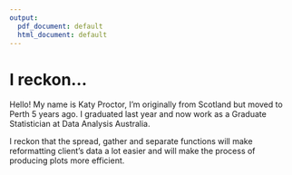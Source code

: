 ```yaml
---
output:
  pdf_document: default
  html_document: default
---
```

# I reckon...

Hello! My name is Katy Proctor, I'm originally from Scotland but moved to Perth 5 years ago. I graduated last year and now work as a Graduate Statistician at Data Analysis Australia. 

I reckon that the spread, gather and separate functions will make reformatting client's data a lot easier and will make the process of producing plots more efficient.


